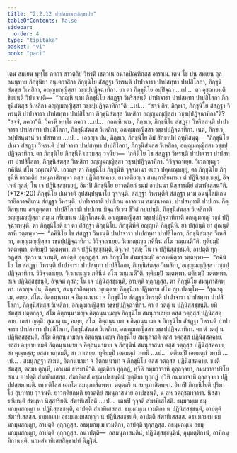 ```yaml
---
title: "2.2.12 ปาปสมาจารสิกฺขาปท"
tableOfContents: false
sidebar:
  order: 4
type: "tipitaka"
basket: "vi"
book: "paci"
---
```



<DynamicBreadcrumb />

<Division number="721" book="paci">

<Paragraph number="2368" book="paci">
เตน สมเยน พุทฺโธ ภควา สาวตฺถิยํ วิหรติ เชตวเน อนาถปิณฺฑิกสฺส อาราเม. เตน โข ปน สมเยน ถุลฺลนนฺทาย ภิกฺขุนิยา อนฺเตวาสิกา ภิกฺขุนิโย สํสฏฺฐา วิหรนฺติ ปาปาจารา ปาปสทฺทา ปาปสิโลกา, ภิกฺขุนิสํฆสฺส วิเหสิกา, อญฺญมญฺญิสฺสา วชฺชปฺปฏิจฺฉาทิกา.
</Paragraph>

<Paragraph number="2369" book="paci">
ยา ตา ภิกฺขุนิโย อปฺปิจฺฉา …เป…  ตา อุชฺฌายนฺติ ขิยฺยนฺติ วิปาเจนฺติ—  “กถญฺหิ นาม ภิกฺขุนิโย สํสฏฺฐา วิหริสฺสนฺติ ปาปาจารา ปาปสทฺทา ปาปสิโลกา ภิกฺขุนิสํฆสฺส วิเหสิกา อญฺญมญฺญิสฺสา วชฺชปฺปฏิจฺฉาทิกา”ติ …เป…  “สจฺจํ กิร, ภิกฺขเว, ภิกฺขุนิโย สํสฏฺฐา วิหรนฺติ ปาปาจารา ปาปสทฺทา ปาปสิโลกา ภิกฺขุนิสํฆสฺส วิเหสิกา อญฺญมญฺญิสฺสา วชฺชปฺปฏิจฺฉาทิกา”ติ? “สจฺจํ, ภควา”ติ. วิครหิ พุทฺโธ ภควา …เป…  กถญฺหิ นาม, ภิกฺขเว, ภิกฺขุนิโย สํสฏฺฐา วิหริสฺสนฺติ ปาปาจารา ปาปสทฺทา ปาปสิโลกา, ภิกฺขุนิสํฆสฺส วิเหสิกา, อญฺญมญฺญิสฺสา วชฺชปฺปฏิจฺฉาทิกา. เนตํ, ภิกฺขเว, อปฺปสนฺนานํ วา ปสาทาย …เป…  เอวญฺจ ปน, ภิกฺขเว, ภิกฺขุนิโย อิมํ สิกฺขาปทํ อุทฺทิสนฺตุ—
</Paragraph>

</Division>
<Division number="722" book="paci">

<Paragraph number="2370" book="paci">
<Emphasis>“ภิกฺขุนิโย ปเนว สํสฏฺฐา วิหรนฺติ ปาปาจารา ปาปสทฺทา ปาปสิโลกา, ภิกฺขุนิสํฆสฺส วิเหสิกา, อญฺญมญฺญิสฺสา วชฺชปฺปฏิจฺฉาทิกา. ตา ภิกฺขุนิโย ภิกฺขุนีหิ เอวมสฺสุ วจนียา—  ‘ภคินิโย โข สํสฏฺฐา วิหรนฺติ ปาปาจารา ปาปสทฺทา ปาปสิโลกา, ภิกฺขุนิสํฆสฺส วิเหสิกา อญฺญมญฺญิสฺสา วชฺชปฺปฏิจฺฉาทิกา. วิวิจฺจถาเยฺย. วิเวกญฺเญว ภคินีนํ สํโฆ วณฺเณตี’ติ. เอวญฺจ ตา ภิกฺขุนิโย ภิกฺขุนีหิ วุจฺจมานา ตเถว ปคฺคเณฺหยฺยุํ, ตา ภิกฺขุนิโย ภิกฺขุนีหิ ยาวตติยํ สมนุภาสิตพฺพา ตสฺส ปฏินิสฺสคฺคาย. ยาวตติยญฺเจ สมนุภาสียมานา ตํ ปฏินิสฺสชฺเชยฺยุํ, อิจฺเจตํ กุสลํ; โน เจ ปฏินิสฺสชฺเชยฺยุํ, อิมาปิ ภิกฺขุนิโย ยาวตติยกํ ธมฺมํ อาปนฺนา นิสฺสารณียํ สํฆาทิเสสนฺ”</Emphasis>ติ. (*12*:<Emphasis>20</Emphasis>)
</Paragraph>

</Division>
<Division number="723" book="paci">

<Paragraph number="2371" book="paci">
<Emphasis>ภิกฺขุนิโย ปเนวา</Emphasis>ติ อุปสมฺปนฺนาโย วุจฺจนฺติ.
</Paragraph>

<Paragraph number="2372" book="paci">
<Emphasis>สํสฏฺฐา วิหรนฺตี</Emphasis>ติ สํสฏฺฐา นาม อนนุโลมิเกน กายิกวาจสิเกน สํสฏฺฐา วิหรนฺติ.
</Paragraph>

<Paragraph number="2373" book="paci">
<Emphasis>ปาปาจารา</Emphasis>ติ ปาปเกน อาจาเรน สมนฺนาคตา.
</Paragraph>

<Paragraph number="2374" book="paci">
<Emphasis>ปาปสทฺทา</Emphasis>ติ ปาปเกน กิตฺติสทฺเทน อพฺภุคฺคตา.
</Paragraph>

<Paragraph number="2375" book="paci">
<Emphasis>ปาปสิโลกา</Emphasis>ติ ปาปเกน มิจฺฉาชีเวน ชีวิตํ กปฺเปนฺติ.
</Paragraph>

<Paragraph number="2376" book="paci">
<Emphasis>ภิกฺขุนิสํฆสฺส วิเหสิกา</Emphasis>ติ อญฺญมญฺญิสฺสา กมฺเม กรียมาเน ปฏิกฺโกสนฺติ.
</Paragraph>

<Paragraph number="2377" book="paci">
<Emphasis>อญฺญมญฺญิสฺสา วชฺชปฺปฏิจฺฉาทิกา</Emphasis>ติ อญฺญมญฺญํ วชฺชํ ปฏิจฺฉาเทนฺติ.
</Paragraph>

<Paragraph number="2378" book="paci">
<Emphasis>ตา ภิกฺขุนิโย</Emphasis>ติ ยา ตา สํสฏฺฐา ภิกฺขุนิโย.
</Paragraph>

<Paragraph number="2379" book="paci">
<Emphasis>ภิกฺขุนีหี</Emphasis>ติ อญฺญาหิ ภิกฺขุนีหิ.
</Paragraph>

<Paragraph number="2380" book="paci">
ยา ปสฺสนฺติ ยา สุณนฺติ ตาหิ วตฺตพฺพา—  “ภคินิโย โข สํสฏฺฐา วิหรนฺติ ปาปาจารา ปาปสทฺทา ปาปสิโลกา, ภิกฺขุนิสํฆสฺส วิเหสิกา, อญฺญมญฺญิสฺสา วชฺชปฺปฏิจฺฉาทิกา. วิวิจฺจถาเยฺย. วิเวกญฺเญว ภคินีนํ สํโฆ วณฺเณตี”ติ. ทุติยมฺปิ วตฺตพฺพา. ตติยมฺปิ วตฺตพฺพา. สเจ ปฏินิสฺสชฺชนฺติ, อิจฺเจตํ กุสลํ; โน เจ ปฏินิสฺสชฺชนฺติ, อาปตฺติ ทุกฺกฏสฺส. สุตฺวา น วทนฺติ, อาปตฺติ ทุกฺกฏสฺส. ตา ภิกฺขุนิโย สํฆมชฺฌมฺปิ อากฑฺฒิตฺวา วตฺตพฺพา—  “ภคินิโย โข สํสฏฺฐา วิหรนฺติ ปาปาจารา ปาปสทฺทา ปาปสิโลกา, ภิกฺขุนิสํฆสฺส วิเหสิกา, อญฺญมญฺญิสฺสา วชฺชปฺปฏิจฺฉาทิกา. วิวิจฺจถาเยฺย. วิเวกญฺเญว ภคินีนํ สํโฆ วณฺเณตี”ติ. ทุติยมฺปิ วตฺตพฺพา. ตติยมฺปิ วตฺตพฺพา. สเจ ปฏินิสฺสชฺชนฺติ, อิจฺเจตํ กุสลํ; โน เจ ปฏินิสฺสชฺชนฺติ, อาปตฺติ ทุกฺกฏสฺส. ตา ภิกฺขุนิโย สมนุภาสิตพฺพา. เอวญฺจ ปน, ภิกฺขเว, สมนุภาสิตพฺพา. พฺยตฺตาย ภิกฺขุนิยา ปฏิพลาย สํโฆ ญาเปตพฺโพ—
</Paragraph>

</Division>
<Division number="724" book="paci">

<Paragraph number="2381" book="paci">
“สุณาตุ เม, อเยฺย, สํโฆ. อิตฺถนฺนามา จ อิตฺถนฺนามา จ ภิกฺขุนิโย สํสฏฺฐา วิหรนฺติ ปาปาจารา ปาปสทฺทา ปาปสิโลกา, ภิกฺขุนิสํฆสฺส วิเหสิกา, อญฺญมญฺญิสฺสา วชฺชปฺปฏิจฺฉาทิกา. ตา ตํ วตฺถุํ น ปฏินิสฺสชฺชนฺติ. ยทิ สํฆสฺส ปตฺตกลฺลํ, สํโฆ อิตฺถนฺนามญฺจ อิตฺถนฺนามญฺจ ภิกฺขุนิโย สมนุภาเสยฺย ตสฺส วตฺถุสฺส ปฏินิสฺสคฺคาย. เอสา ญตฺติ.
</Paragraph>

<Paragraph number="2382" book="paci">
สุณาตุ เม, อเยฺย, สํโฆ. อิตฺถนฺนามา จ อิตฺถนฺนามา จ ภิกฺขุนิโย สํสฏฺฐา วิหรนฺติ ปาปาจารา ปาปสทฺทา ปาปสิโลกา, ภิกฺขุนิสํฆสฺส วิเหสิกา, อญฺญมญฺญิสฺสา วชฺชปฺปฏิจฺฉาทิกา. ตา ตํ วตฺถุํ น ปฏินิสฺสชฺชนฺติ. สํโฆ อิตฺถนฺนามญฺจ อิตฺถนฺนามญฺจ ภิกฺขุนิโย สมนุภาสติ ตสฺส วตฺถุสฺส ปฏินิสฺสคฺคาย. ยสฺสา อยฺยาย ขมติ อิตฺถนฺนามาย จ อิตฺถนฺนามาย จ ภิกฺขุนีนํ สมนุภาสนา ตสฺส วตฺถุสฺส ปฏินิสฺสคฺคาย, สา ตุณฺหสฺส; ยสฺสา นกฺขมติ, สา ภาเสยฺย.
</Paragraph>

<Paragraph number="2383" book="paci">
ทุติยมฺปิ เอตมตฺถํ วทามิ …เป…  ตติยมฺปิ เอตมตฺถํ วทามิ …เป… .
</Paragraph>

<Paragraph number="2384" book="paci">
สมนุภฏฺฐา สํเฆน, อิตฺถนฺนามา จ อิตฺถนฺนามา จ ภิกฺขุนิโย ตสฺส วตฺถุสฺส ปฏินิสฺสคฺคาย. ขมติ สํฆสฺส, ตสฺมา ตุณฺหี, เอวเมตํ ธารยามี”ติ.
</Paragraph>

<Paragraph number="2385" book="paci">
ญตฺติยา ทุกฺกฏํ, ทฺวีหิ กมฺมวาจาหิ ถุลฺลจฺจยา, กมฺมวาจาปริโยสาเน อาปตฺติ สํฆาทิเสสสฺส. สํฆาทิเสสํ อชฺฌาปชฺชนฺตีนํ ญตฺติยา ทุกฺกฏํ ทฺวีหิ กมฺมวาจาหิ ถุลฺลจฺจยา ปฏิปฺปสฺสมฺภนฺติ. เทฺว ติโสฺส เอกโต สมนุภาสิตพฺพา. ตตุตฺตริ น สมนุภาสิตพฺพา.
</Paragraph>

<Paragraph number="2386" book="paci">
<Emphasis>อิมาปิ ภิกฺขุนิโย</Emphasis>ติ ปุริมาโย อุปาทาย วุจฺจนฺติ.
</Paragraph>

<Paragraph number="2387" book="paci">
<Emphasis>ยาวตติยกนฺ</Emphasis>ติ ยาวตติยํ สมนุภาสนาย อาปชฺชนฺติ, น สห วตฺถุชฺฌาจารา.
</Paragraph>

<Paragraph number="2388" book="paci">
<Emphasis>นิสฺสารณียนฺ</Emphasis>ติ สํฆมฺหา นิสฺสารียติ.
</Paragraph>

<Paragraph number="2389" book="paci">
<Emphasis>สํฆาทิเสโส</Emphasis>ติ …เป…  เตนปิ วุจฺจติ สํฆาทิเสโสติ.
</Paragraph>

</Division>
<Division number="725" book="paci">

<Paragraph number="2390" book="paci">
ธมฺมกมฺเม ธมฺมกมฺมสญฺญา น ปฏินิสฺสชฺชนฺติ, อาปตฺติ สํฆาทิเสสสฺส. ธมฺมกมฺเม เวมติกา น ปฏินิสฺสชฺชนฺติ, อาปตฺติ สํฆาทิเสสสฺส. ธมฺมกมฺเม อธมฺมกมฺมสญฺญา น ปฏินิสฺสชฺชนฺติ, อาปตฺติ สํฆาทิเสสสฺส.
</Paragraph>

<Paragraph number="2391" book="paci">
อธมฺมกมฺเม ธมฺมกมฺมสญฺญา, อาปตฺติ ทุกฺกฏสฺส. อธมฺมกมฺเม เวมติกา, อาปตฺติ ทุกฺกฏสฺส. อธมฺมกมฺเม อธมฺมกมฺมสญฺญา, อาปตฺติ ทุกฺกฏสฺส.
</Paragraph>

</Division>
<Division number="726" book="paci">

<Paragraph number="2392" book="paci">
อนาปตฺติ—  อสมนุภาสนฺตีนํ, ปฏินิสฺสชฺชนฺตีนํ, อุมฺมตฺติกานํ, อาทิกมฺมิกานนฺติ.

</Paragraph>
</Division>

<Paragraph number="2393" type="center" book="paci">
นวมสํฆาทิเสสสิกฺขาปทํ นิฏฺฐิตํ.
</Paragraph>